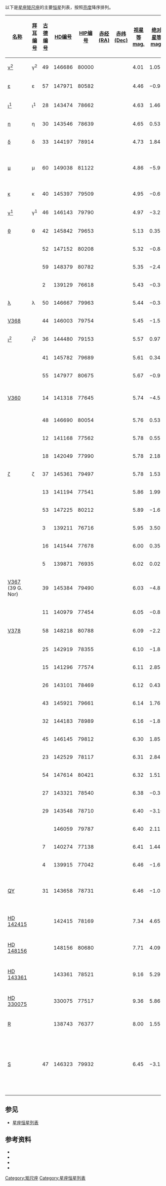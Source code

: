 以下是[[星座|星座]][[矩尺座|矩尺座]]的主要[[恒星|恒星]]列表，按照[[亮度|亮度]]降序排列。

{| class="wikitable sortable"
|-
! width="85" | [[恒星命名|名称]]
! [[拜耳命名法|拜耳编号]]
! [[古德命名法|古德编号]]
! [[HD星表|HD编号]]
! [[依巴谷星表|HIP编号]]
! [[赤经|赤经(RA)]]
! [[赤纬|赤纬(Dec)]]
! [[视星等|视星等<br />mag.]]
! [[绝对星等|绝对星等<br />mag.]]
! [[恒星距离|距离]] ([[光年|光年]])
! [[恒星分类|光谱类型]]
! 英文名、其他名称及注释
|-
| [[矩尺座γ2|γ<sup>2</sup>]] || γ<sup>2</sup> || 49 || 146686 || 80000 || {{RA|16|19|50.57}} || {{DEC|−50|09|19.4}} || 4.01 || 1.05 || 127 || G8III ||
|-
| [[矩尺座ε|ε]] || ε || 57 || 147971 || 80582 || {{RA|16|27|11.05}} || {{DEC|−47|33|17.0}} || 4.46 || −0.98 || 400 || B4V || style="text-align:left;" | [[联星|联星]]
|-
| [[矩尺座ι¹|ι<sup>1</sup>]] || ι<sup>1</sup> || 28 || 143474 || 78662 || {{RA|16|03|32.22}} || {{DEC|−57|46|29.5}} || 4.63 || 1.46 || 140 || A7IV || style="text-align:left;" | [[恒星系统|聚星]]
|-
| [[矩尺座η|η]] || η || 30 || 143546 || 78639 || {{RA|16|03|12.86}} || {{DEC|−49|13|47.0}} || 4.65 || 0.53 || 218 || G8III ||
|-
| [[矩尺座δ|δ]] || δ || 33 || 144197 || 78914 || {{RA|16|06|29.42}} || {{DEC|−45|10|23.8}} || 4.73 || 1.84 || 123 || Am ||
|-
| [[矩尺座μ|μ]] || μ || 60 || 149038 || 81122 || {{RA|16|34|05.02}} || {{DEC|−44|02|43.1}} || 4.86 || −5.91 || 4657 || B0Ia || style="text-align:left;" | 可能的[[天鹅α型变星|天鹅α型变星]]
|-
| [[矩尺座κ|κ]] || κ || 40 || 145397 || 79509 || {{RA|16|13|28.73}} || {{DEC|−54|37|49.5}} || 4.95 || −0.69 || 438 || G4III ||
|-
| [[矩尺座γ¹|γ<sup>1</sup>]] || γ<sup>1</sup> || 46 || 146143 || 79790 || {{RA|16|17|00.94}} || {{DEC|−50|04|05.2}} || 4.97 || −3.25 || 1436 || F9Ia ||
|-
| [[矩尺座θ|θ]] || θ || 42 || 145842 || 79653 || {{RA|16|15|15.35}} || {{DEC|−47|22|18.9}} || 5.13 || 0.35 || 295 || B8V ||
|-
| ||  || 52 || 147152 || 80208 || {{RA|16|22|28.01}} || {{DEC|−49|34|20.2}} || 5.32 || −0.84 || 556 || B6IV ||
|-
| ||  || 59 || 148379 || 80782 || {{RA|16|29|42.33}} || {{DEC|−46|14|35.6}} || 5.35 || −2.47 || 1194 || B1.5Iap ||
|-
| ||  || 2 || 139129 || 76618 || {{RA|15|38|49.50}} || {{DEC|−52|22|21.4}} || 5.43 || −0.30 || 457 || B9V ||
|-
| [[矩尺座λ|λ]] || λ || 50 || 146667 || 79963 || {{RA|16|19|17.64}} || {{DEC|−42|40|26.2}} || 5.44 || −0.34 || 468 || A3Vn ||
|-
| [[矩尺座V368|V368]] ||  || 44 || 146003 || 79754 || {{RA|16|16|43.27}} || {{DEC|−53|48|40.0}} || 5.45 || −1.51 || 805 || M2IV ||
|-
| [[矩尺座ι²|ι<sup>2</sup>]] || ι<sup>2</sup> || 36 || 144480 || 79153 || {{RA|16|09|18.56}} || {{DEC|−57|56|03.0}} || 5.57 || 0.97 || 271 || B9V ||
|-
| ||  || 41 || 145782 || 79689 || {{RA|16|15|49.81}} || {{DEC|−57|54|44.0}} || 5.61 || 0.34 || 370 || A5III ||
|-
| ||  || 55 || 147977 || 80675 || {{RA|16|28|15.18}} || {{DEC|−58|35|59.0}} || 5.67 || −0.92 || 679 || B9III ||
|-
| [[矩尺座V360|V360]]||  || 14 || 141318 || 77645 || {{RA|15|51|06.81}} || {{DEC|−55|03|19.9}} || 5.74 || −4.51 || 3663 || B2II ||style="text-align:left;" | 天鹅座α型变星
|-
| ||  || 48 || 146690 || 80054 || {{RA|16|20|25.23}} || {{DEC|−55|08|22.8}} || 5.76 || 0.53 || 363 || G6III ||
|-
| ||  || 12 || 141168 || 77562 || {{RA|15|50|07.11}} || {{DEC|−53|12|34.8}} || 5.78 || 0.55 || 362 || B8V ||
|-
| ||  || 18 || 142049 || 77990 || {{RA|15|55|32.42}} || {{DEC|−60|10|38.9}} || 5.78 || 2.18 || 171 || Amvar ||
|-
| [[矩尺座ζ|ζ]] || ζ || 37 || 145361 || 79497 || {{RA|16|13|22.80}} || {{DEC|−55|32|27.0}} || 5.78 || 1.53 || 231 || F2III ||
|-
| ||  || 13 || 141194 || 77541 || {{RA|15|49|57.52}} || {{DEC|−48|54|44.6}} || 5.86 || 1.99 || 194 || A2IV ||
|-
| ||  || 53 || 147225 || 80212 || {{RA|16|22|29.07}} || {{DEC|−43|54|43.3}} || 5.89 || −1.63 || 1042 || G2Ib ||
|-
| ||  || 3 || 139211 || 76716 || {{RA|15|39|56.69}} || {{DEC|−59|54|28.1}} || 5.95 || 3.50 || 101 || F6V ||
|-
| ||  || 16 || 141544 || 77678 || {{RA|15|51|31.52}} || {{DEC|−47|03|38.6}} || 6.00 || 0.35 || 439 || K1IV ||
|-
| ||  || 5 || 139871 || 76935 || {{RA|15|42|37.23}} || {{DEC|−49|29|22.2}} || 6.02 || 0.02 || 517 || K2III ||
|-
| [[矩尺座V367|V367]] (39 G. Nor) ||  || 39 || 145384 || 79490 || {{RA|16|13|16.97}} || {{DEC|−53|40|16.2}} || 6.03 || −4.87 || 4939 || M0III ||
|-
| ||  || 11 || 140979 || 77454 || {{RA|15|48|50.42}} || {{DEC|−52|26|17.6}} || 6.05 || −0.82 || 773 || K2/K3III ||
|-
| [[矩尺座V378|V378]] ||  || 58 || 148218 || 80788 || {{RA|16|29|45.22}} || {{DEC|−57|45|22.7}} || 6.09 || −2.27 || 1531 || G8Ib ||style="text-align:left;" | [[造父变星|造父变星]]
|-
| ||  || 25 || 142919 || 78355 || {{RA|15|59|54.15}} || {{DEC|−54|01|15.2}} || 6.10 || −1.88 || 1289 || B5IV ||
|-
| ||  || 15 || 141296 || 77574 || {{RA|15|50|16.28}} || {{DEC|−45|24|05.9}} || 6.11 || 2.85 || 147 || F0V ||
|-
| ||  || 26 || 143101 || 78469 || {{RA|16|01|06.51}} || {{DEC|−54|34|40.1}} || 6.12 || 0.43 || 448 || A7III ||
|-
| ||  || 43 || 145921 || 79661 || {{RA|16|15|23.98}} || {{DEC|−42|53|57.9}} || 6.14 || 1.76 || 245 || K2III ||
|-
| ||  || 32 || 144183 || 78989 || {{RA|16|07|24.09}} || {{DEC|−56|11|27.4}} || 6.16 || −1.81 || 1278 || F2II ||
|-
| ||  || 45 || 146145 || 79812 || {{RA|16|17|20.97}} || {{DEC|−53|05|10.6}} || 6.30 || 1.85 || 253 || A7V ||
|-
| ||  || 23 || 142529 || 78117 || {{RA|15|57|03.95}} || {{DEC|−48|09|42.9}} || 6.31 || 2.84 || 161 || F1IV ||
|-
| ||  || 54 || 147614 || 80421 || {{RA|16|24|54.14}} || {{DEC|−45|20|58.1}} || 6.32 || 1.51 || 299 || A2/A3V ||
|-
| ||  || 27 || 143321 || 78540 || {{RA|16|02|04.49}} || {{DEC|−51|07|14.6}} || 6.38 || −0.35 || 723 || B5V ||
|-
| ||  || 29 || 143548 || 78710 || {{RA|16|04|06.20}} || {{DEC|−59|10|34.2}} || 6.40 || −3.10 || 2587 || K1II/III ||
|-
| ||  ||  || 146059 || 79787 || {{RA|16|16|58.99}} || {{DEC|−53|41|45.5}} || 6.40 || 2.11 || 236 || G5V ||
|-
| ||  || 7 || 140274 || 77138 || {{RA|15|44|59.61}} || {{DEC|−50|47|07.5}} || 6.41 || 1.44 || 321 || A3V ||
|-
| ||  || 4 || 139915 || 77042 || {{RA|15|43|55.28}} || {{DEC|−60|17|13.9}} || 6.46 || −1.62 || 1347 || G0Ib ||
|-
| [[矩尺座QY|QY]]||  || 31 || 143658 || 78731 || {{RA|16|04|21.32}} || {{DEC|−53|42|37.2}} || 6.46 || −1.08 || 1048 || B9II/IIIp.. ||style="text-align:left;" |[[猎犬座α²型变星|猎犬座α²型变星]]
|-
| [[HD_142415|HD 142415]] ||  ||  || 142415 || 78169 || {{RA|15|57|40.79}} || {{DEC|−60|12|00.9}} || 7.34 || 4.65 || 113 || G1V || style="text-align:left;" | 含有1颗行星 ([[HD_142415_b|b]])
|-
| [[HD_148156|HD 148156]] ||  ||  || 148156 || 80680 || {{RA|16|28|17.28}} || {{DEC|−46|19|03.4}} || 7.71 || 4.09 || 173 || G1V || style="text-align:left;" | 含有1颗行星 ([[HD_148156_b|b]])
|-
| [[HD_143361|HD 143361]] ||  ||  || 143361 || 78521 || {{RA|16|01|50.35}} || {{DEC|−44|26|04.3}} || 9.16 || 5.29 || 194 || G6V || style="text-align:left;" | 含有1颗行星 ([[HD_143361_b|b]])
|-
| [[HD_330075|HD 330075]] ||  ||  || 330075 || 77517 || {{RA|15|49|37.69}} || {{DEC|−49|57|48.7}} || 9.36 || 5.86 || 164 || G5 || style="text-align:left;" | 含有1颗行星 ([[HD_142415_b|b]])
|-
| [[矩尺座R|R]] ||  ||  || 138743 || 76377 || {{RA|15|35|57.35}} || {{DEC|−49|30|28.6}} || 8.00 || 1.55 || 635 || M3e || style="text-align:left;" | [[米拉变星|米拉变星]]
|-
| [[矩尺座S|S]] ||  || 47 || 146323 || 79932 || {{RA|16|18|51.82}} || {{DEC|−57|53|59.2}} || 6.45 || −3.18 || 2741 || F9Ib || style="text-align:left;" | 造父变星; [[NGC_6087|NGC 6087]] [[星团|星团]]的一部分. 又称47 G. Normae.
|}

==参见==
*[[星座恒星列表|星座恒星列表]]

==参考资料==
*{{cite web
 |last=ESA 
 |authorlink=European Space Agency 
 |title=The Hipparcos and Tycho Catalogues 
 |date=1997 
 |url=http://cdsweb.u-strasbg.fr/viz-bin/Cat?I/239 
 |accessdate=2006-12-26 
 |deadurl=yes 
 |archiveurl=https://web.archive.org/web/20061207064205/http://cdsweb.u-strasbg.fr/viz-bin/Cat?I%2F239 
 |archivedate=2006-12-07 
}}
*{{cite web
 |last=Kostjuk 
 |first=N. D. 
 |title=HD-DM-GC-HR-HIP-Bayer-Flamsteed Cross Index 
 |date=2002 
 |url=http://cdsweb.u-strasbg.fr/viz-bin/Cat?IV/27 
 |accessdate=2006-12-26 
 |deadurl=yes 
 |archiveurl=https://web.archive.org/web/20061124230929/http://cdsweb.u-strasbg.fr/viz-bin/Cat?IV%2F27 
 |archivedate=2006-11-24 
}}
*{{cite web
 |last=Roman 
 |first=N. G. 
 |title=Identification of a Constellation from a Position 
 |date=1987 
 |url=http://cdsweb.u-strasbg.fr/viz-bin/Cat?VI/42 
 |accessdate=2006-12-26 
 |deadurl=yes 
 |archiveurl=https://web.archive.org/web/20061124141224/http://cdsweb.u-strasbg.fr/viz-bin/Cat?VI%2F42 
 |archivedate=2006-11-24 
}}
*{{cite web
 |last=Gould 
 |first=B. A. 
 |title=Uranometria Argentina 
 |publisher=Reprinted and updated by Pilcher, F 
 |url=http://www.uranometriaargentina.com/ 
 |accessdate=2010-07-16 
 |deadurl=yes 
 |archiveurl=https://web.archive.org/web/20120227032716/http://www.uranometriaargentina.com/ 
 |archivedate=2012-02-27 
}}
{{Lists of stars by constellation}}
{{Stars of Norma}}

[[Category:矩尺座|Category:矩尺座]]
[[Category:星座恒星列表|Category:星座恒星列表]]